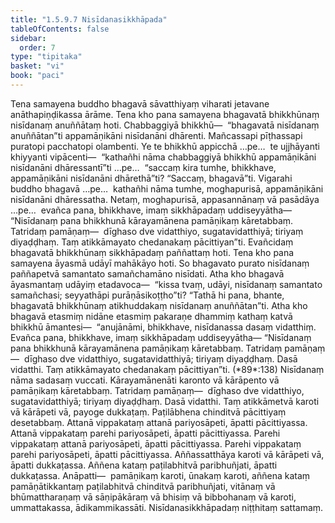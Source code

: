 ```yaml
---
title: "1.5.9.7 Nisīdanasikkhāpada"
tableOfContents: false
sidebar:
  order: 7
type: "tipitaka"
basket: "vi"
book: "paci"
---
```



<DynamicBreadcrumb />

<Division number="531" book="paci" e="ch" v="2" p="221">

<Paragraph number="1555" book="paci">
Tena samayena buddho bhagavā sāvatthiyaṃ viharati jetavane anāthapiṇḍikassa ārāme. Tena kho pana samayena bhagavatā bhikkhūnaṃ nisīdanaṃ anuññātaṃ hoti. Chabbaggiyā bhikkhū—  “bhagavatā nisīdanaṃ anuññātan”ti appamāṇikāni nisīdanāni dhārenti. Mañcassapi pīṭhassapi puratopi pacchatopi olambenti.
</Paragraph>

<Paragraph number="1556" book="paci">
Ye te bhikkhū appicchā …pe…  te ujjhāyanti khiyyanti vipācenti—  “kathañhi nāma chabbaggiyā bhikkhū appamāṇikāni nisīdanāni dhāressantī”ti …pe…  “saccaṃ kira tumhe, bhikkhave, appamāṇikāni nisīdanāni dhārethā”ti? “Saccaṃ, bhagavā”ti. Vigarahi buddho bhagavā …pe…  kathañhi nāma tumhe, moghapurisā, appamāṇikāni nisīdanāni dhāressatha. Netaṃ, moghapurisā, appasannānaṃ vā pasādāya …pe…  evañca pana, bhikkhave, imaṃ sikkhāpadaṃ uddiseyyātha—
</Paragraph>

<Paragraph number="1557" book="paci">
<Emphasis>“Nisīdanaṃ pana bhikkhunā kārayamānena pamāṇikaṃ kāretabbaṃ. Tatridaṃ pamāṇaṃ—  dīghaso dve vidatthiyo, sugatavidatthiyā; tiriyaṃ diyaḍḍhaṃ. Taṃ atikkāmayato chedanakaṃ pācittiyan”</Emphasis>ti.
</Paragraph>

<Paragraph number="1558" book="paci">
Evañcidaṃ bhagavatā bhikkhūnaṃ sikkhāpadaṃ paññattaṃ hoti.
</Paragraph>

</Division>
<Division number="532" book="paci" e="ch" v="2" p="221">

<Paragraph number="1559" book="paci">
Tena kho pana samayena āyasmā udāyī mahākāyo hoti. So bhagavato purato nisīdanaṃ paññapetvā samantato samañchamāno nisīdati. Atha kho bhagavā āyasmantaṃ udāyiṃ etadavoca—  “kissa tvaṃ, udāyi, nisīdanaṃ samantato samañchasi; seyyathāpi purāṇāsikoṭṭho”ti? “Tathā hi pana, bhante, bhagavatā bhikkhūnaṃ atikhuddakaṃ nisīdanaṃ anuññātan”ti. Atha kho bhagavā etasmiṃ nidāne etasmiṃ pakaraṇe dhammiṃ kathaṃ katvā bhikkhū āmantesi—  “anujānāmi, bhikkhave, nisīdanassa dasaṃ vidatthiṃ. Evañca pana, bhikkhave, imaṃ sikkhāpadaṃ uddiseyyātha—
</Paragraph>

</Division>
<Division number="533" book="paci" e="ch" v="2" p="221">

<Paragraph number="1560" book="paci">
<Emphasis>“Nisīdanaṃ pana bhikkhunā kārayamānena pamāṇikaṃ kāretabbaṃ. Tatridaṃ pamāṇaṃ—  dīghaso dve vidatthiyo, sugatavidatthiyā; tiriyaṃ diyaḍḍhaṃ. Dasā vidatthi. Taṃ atikkāmayato chedanakaṃ pācittiyan”</Emphasis>ti. (*89*:<Emphasis>138</Emphasis>)
</Paragraph>

</Division>
<Division number="534" book="paci" e="ch" v="2" p="221">

<Paragraph number="1561" book="paci">
<Emphasis>Nisīdanaṃ</Emphasis> nāma sadasaṃ vuccati.
</Paragraph>

<Paragraph number="1562" book="paci">
<Emphasis>Kārayamānenā</Emphasis>ti karonto vā kārāpento vā pamāṇikaṃ kāretabbaṃ. Tatridaṃ pamāṇaṃ—  dīghaso dve vidatthiyo, sugatavidatthiyā; tiriyaṃ diyaḍḍhaṃ. Dasā vidatthi. Taṃ atikkāmetvā karoti vā kārāpeti vā, payoge dukkaṭaṃ. Paṭilābhena chinditvā pācittiyaṃ desetabbaṃ.
</Paragraph>

</Division>
<Division number="535" book="paci" e="ch" v="2" p="222">

<Paragraph number="1563" book="paci">
Attanā vippakataṃ attanā pariyosāpeti, āpatti pācittiyassa. Attanā vippakataṃ parehi pariyosāpeti, āpatti pācittiyassa. Parehi vippakataṃ attanā pariyosāpeti, āpatti pācittiyassa. Parehi vippakataṃ parehi pariyosāpeti, āpatti pācittiyassa.
</Paragraph>

<Paragraph number="1564" book="paci">
Aññassatthāya karoti vā kārāpeti vā, āpatti dukkaṭassa. Aññena kataṃ paṭilabhitvā paribhuñjati, āpatti dukkaṭassa.
</Paragraph>

</Division>
<Division number="536" book="paci" e="ch" v="2" p="222">

<Paragraph number="1565" book="paci">
Anāpatti—  pamāṇikaṃ karoti, ūnakaṃ karoti, aññena kataṃ pamāṇātikkantaṃ paṭilabhitvā chinditvā paribhuñjati, vitānaṃ vā bhūmattharaṇaṃ vā sāṇipākāraṃ vā bhisiṃ vā bibbohanaṃ vā karoti, ummattakassa, ādikammikassāti.

</Paragraph>
</Division>

<Paragraph number="1566" type="center" book="paci">
Nisīdanasikkhāpadaṃ niṭṭhitaṃ sattamaṃ.
</Paragraph>